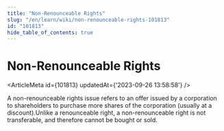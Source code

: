 ```yaml
---
title: "Non-Renounceable Rights"
slug: "/en/learn/wiki/non-renounceable-rights-101813"
id: "101813"
hide_table_of_contents: true
---
```



# Non-Renounceable Rights

<ArticleMeta id={101813} updatedAt={'2023-09-26 13:58:58'} />
<div className='border-solid border-b border-t-0 my-4 border-[var(--ifm-color-gray-300)]' />

A non-renounceable rights issue refers to an offer issued by a corporation to shareholders to purchase more shares of the corporation (usually at a discount).Unlike a renounceable right, a non-renounceable right is not transferable, and therefore cannot be bought or sold.

